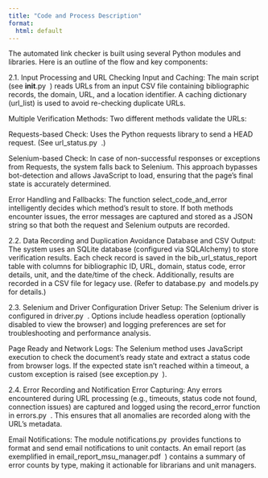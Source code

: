 ```yaml
---
title: "Code and Process Description"
format:
  html: default
---
```


The automated link checker is built using several Python modules and libraries. Here is an outline of the flow and key components:

2.1. Input Processing and URL Checking
Input and Caching:
The main script (see __init__.py ​
) reads URLs from an input CSV file containing bibliographic records, the domain, URL, and a location identifier. A caching dictionary (url_list) is used to avoid re-checking duplicate URLs.

Multiple Verification Methods:
Two different methods validate the URLs:

Requests-based Check: Uses the Python requests library to send a HEAD request.
(See url_status.py ​
.)

Selenium-based Check: In case of non-successful responses or exceptions from Requests, the system falls back to Selenium. This approach bypasses bot-detection and allows JavaScript to load, ensuring that the page’s final state is accurately determined.

Error Handling and Fallbacks:
The function select_code_and_error intelligently decides which method’s result to store. If both methods encounter issues, the error messages are captured and stored as a JSON string so that both the request and Selenium outputs are recorded.

2.2. Data Recording and Duplication Avoidance
Database and CSV Output:
The system uses an SQLite database (configured via SQLAlchemy) to store verification results. Each check record is saved in the bib_url_status_report table with columns for bibliographic ID, URL, domain, status code, error details, unit, and the date/time of the check. Additionally, results are recorded in a CSV file for legacy use.
(Refer to database.py ​
 and models.py ​
 for details.)

2.3. Selenium and Driver Configuration
Driver Setup:
The Selenium driver is configured in driver.py ​
. Options include headless operation (optionally disabled to view the browser) and logging preferences are set for troubleshooting and performance analysis.

Page Ready and Network Logs:
The Selenium method uses JavaScript execution to check the document’s ready state and extract a status code from browser logs. If the expected state isn’t reached within a timeout, a custom exception is raised (see exception.py ​
).

2.4. Error Recording and Notification
Error Capturing:
Any errors encountered during URL processing (e.g., timeouts, status code not found, connection issues) are captured and logged using the record_error function in errors.py ​
. This ensures that all anomalies are recorded along with the URL’s metadata.

Email Notifications:
The module notifications.py ​
 provides functions to format and send email notifications to unit contacts. An email report (as exemplified in email_report_msu_manager.pdf ​
) contains a summary of error counts by type, making it actionable for librarians and unit managers.